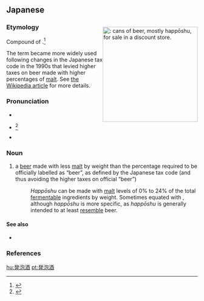 ==Japanese==
<div style="float:right;">
{{wikipedia|lang=ja}}
[[File:Cans_of_beer_on_Japanese_discount_store.jpg|thumb|250px|{{lang|ja|発泡酒}}: cans of beer, mostly ''happōshu'', for sale in a discount store.]]
{{wikipedia|Happoshu}}
</div>
{{ja-kanjitab|はつ|k1=はっ|ほう|k2=ぽう|しゅ|yomi=on}}

===Etymology===
Compound of {{compound|lang=ja|sort=はっぽうしゅ|発泡|tr1=happō|t1=foaming, bubbling|酒|tr2=shu|t2=alcohol, alcoholic beverage}}.<ref name="KDJ">{{R:Kokugo Dai Jiten}}</ref>

The term became more widely used following changes in the Japanese tax code in the 1990s that levied higher taxes on beer made with higher percentages of [[malt]]. See [[w:Happoshu|the Wikipedia article]] for more details.

===Pronunciation===
* {{l|ja|sc=Latn|音読み|On'yomi}}
* {{ja-accent-common|n|は|っぽ|うしゅ}}<ref name="DJR">{{R:Daijirin}}</ref>
* {{IPA|lang=ja|[ha̠pːo̞ːɕʲɯᵝ]}}

===Noun===
{{ja-noun|はっぽうしゅ}}

# a [[beer]] made with less [[malt]] by weight than the percentage required to be officially labelled as “beer”, as defined by the Japanese tax code (and thus avoiding the higher taxes on official “beer”)
#: ''Happōshu'' can be made with [[malt]] levels of 0% to 24% of the total [[fermentable]] ingredients by weight. Sometimes equated with {{m|en|alcopop}}, although ''happōshu'' is more specific, as ''happōshu'' is generally intended to at least [[resemble]] beer.

====See also====
* {{ja-l|ビール||bīru}}

===References===
<references/>

[[hu:発泡酒]]
[[pt:発泡酒]]